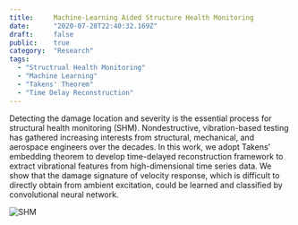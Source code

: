 ```yaml
---
title:     Machine-Learning Aided Structure Health Monitoring
date:      "2020-07-28T22:40:32.169Z"
draft:     false
public:    true
category:  "Research"
tags:
  - "Structrual Health Monitoring"
  - "Machine Learning"
  - "Takens' Theorem"
  - "Time Delay Reconstruction"
---
```



Detecting the damage location and severity is the essential process for structural health monitoring (SHM). Nondestructive, vibration-based testing has gathered increasing interests from structural, mechanical, and aerospace engineers over the decades. In this work, we adopt Takens' embedding theorem to develop time-delayed reconstruction framework to extract vibrational features from high-dimensional time series data. We show that the damage signature of velocity response, which is difficult to directly obtain from ambient excitation, could be learned and classified by convolutional neural network.


![SHM](../research/shm.jpg)
